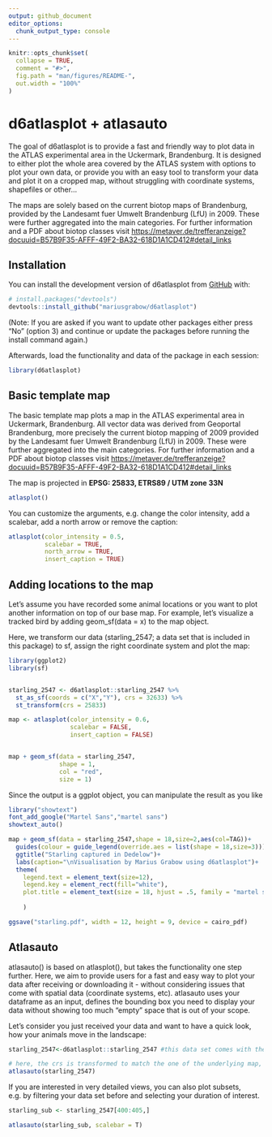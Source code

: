 ```yaml
---
output: github_document
editor_options: 
  chunk_output_type: console
---
```


```r
knitr::opts_chunk$set(
  collapse = TRUE,
  comment = "#>",
  fig.path = "man/figures/README-",
  out.width = "100%"
)
```

# d6atlasplot + atlasauto

<!-- badges: start -->

<!-- badges: end -->

The goal of d6atlasplot is to provide a fast and friendly way to plot data in the ATLAS experimental area in the Uckermark, Brandenburg. It is designed to either plot the whole area covered by the ATLAS system with options to plot your own data, or provide you with an easy tool to transform your data and plot it on a cropped map, without struggling with coordinate systems, shapefiles or other...

The maps are solely based on the current biotop maps of Brandenburg, provided by the Landesamt fuer Umwelt Brandenburg (LfU) in 2009. These were further aggregated into the main categories. For further information and a PDF about biotop classes visit <https://metaver.de/trefferanzeige?docuuid=B57B9F35-AFFF-49F2-BA32-618D1A1CD412#detail_links>

## Installation

You can install the development version of d6atlasplot from [GitHub](https://github.com/) with:

``` r
# install.packages("devtools")
devtools::install_github("mariusgrabow/d6atlasplot")
```

(Note: If you are asked if you want to update other packages either press "No" (option 3) and continue or update the packages before running the install command again.)

Afterwards, load the functionality and data of the package in each session:


```r
library(d6atlasplot)
```


## Basic template map

The basic template map plots a map in the ATLAS experimental area in Uckermark, Brandenburg. All vector data was derived from Geoportal Brandenburg, more precisely the current biotop mapping of 2009 provided by the Landesamt fuer Umwelt Brandenburg (LfU) in 2009. These were further aggregated into the main categories. For further information and a PDF about biotop classes visit <https://metaver.de/trefferanzeige?docuuid=B57B9F35-AFFF-49F2-BA32-618D1A1CD412#detail_links>

The map is projected in **EPSG: 25833, ETRS89 / UTM zone 33N**
```r
atlasplot()
```

You can customize the arguments, e.g. change the color intensity, add a scalebar, add a north arrow or remove the caption:

```r
atlasplot(color_intensity = 0.5,
          scalebar = TRUE,
          north_arrow = TRUE,
          insert_caption = TRUE)
```

## Adding locations to the map

Let’s assume you have recorded some animal locations or you want to plot another information on top of our base map. For example, let’s visualize a tracked bird by adding geom_sf(data = x) to the map object.

Here, we transform our data (starling_2547; a data set that is included in this package) to sf, assign the right coordinate system and plot the map:

```r
library(ggplot2)
library(sf)


starling_2547 <- d6atlasplot::starling_2547 %>%
  st_as_sf(coords = c("X","Y"), crs = 32633) %>%
  st_transform(crs = 25833)

map <- atlasplot(color_intensity = 0.6,
                 scalebar = FALSE,
                 insert_caption = FALSE)


map + geom_sf(data = starling_2547,
              shape = 1,
              col = "red",
              size = 1)
```

Since the output is a ggplot object, you can manipulate the result as you like
```r
library("showtext")
font_add_google("Martel Sans","martel sans")
showtext_auto()

map + geom_sf(data = starling_2547,shape = 18,size=2,aes(col=TAG))+
  guides(colour = guide_legend(override.aes = list(shape = 18,size=3)))+
  ggtitle("Starling captured in Dedelow")+
  labs(caption="\nVisualisation by Marius Grabow using d6atlasplot")+
  theme(
    legend.text = element_text(size=12),
    legend.key = element_rect(fill="white"),
    plot.title = element_text(size = 18, hjust = .5, family = "martel sans",face = "bold")
    
    )
```
```r
ggsave("starling.pdf", width = 12, height = 9, device = cairo_pdf)
```

## Atlasauto
atlasauto() is based on atlasplot(), but takes the functionality one step further. Here, we aim to provide users for a fast and easy way to plot your data after receiving or downloading it - without considering issues that come with spatial data (coordinate systems, etc). atlasauto uses your dataframe as an input, defines the bounding box you need to display your data without showing too much "empty" space that is out of your scope.

Let's consider you just received your data and want to have a quick look, how your animals move in the landscape:

```r
starling_2547<-d6atlasplot::starling_2547 #this data set comes with the package

# here, the crs is transformed to match the one of the underlying map, the data frame is transformed into a simple features object, the bounding box is extracted to plot a smaller window of interest.
atlasauto(starling_2547) 
```

If you are interested in very detailed views, you can also plot subsets, e.g. by filtering your data set before and selecting your duration of interest. 
```r
starling_sub <- starling_2547[400:405,]

atlasauto(starling_sub, scalebar = T) 
```

